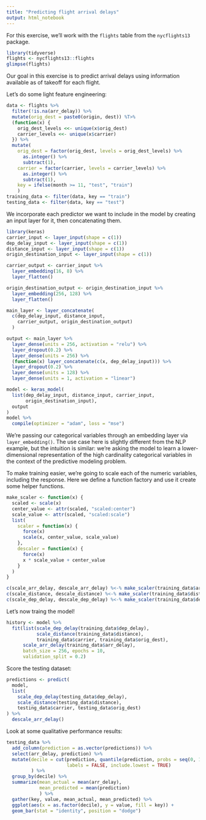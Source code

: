 ```yaml
---
title: "Predicting flight arrival delays"
output: html_notebook
---
```


For this exercise, we'll work with the `flights` table from the `nycflights13` package. 

```r
library(tidyverse)
flights <- nycflights13::flights
glimpse(flights)
```

Our goal in this exercise is to predict arrival delays using information available as of takeoff for each flight.

Let's do some light feature engineering:

```r
data <- flights %>%
  filter(!is.na(arr_delay)) %>%
  mutate(orig_dest = paste0(origin, dest)) %T>%
  (function(x) {
    orig_dest_levels <<- unique(x$orig_dest)
    carrier_levels <<- unique(x$carrier)
  }) %>%
  mutate(
    orig_dest = factor(orig_dest, levels = orig_dest_levels) %>%
      as.integer() %>%
      subtract(1),
    carrier = factor(carrier, levels = carrier_levels) %>%
      as.integer() %>%
      subtract(1),
    key = ifelse(month >= 11, "test", "train")
    )
training_data <- filter(data, key == "train")
testing_data <- filter(data, key == "test")
```

We incorporate each predictor we want to include in the model by creating an input layer for it, then concatenating them.

```r
library(keras)
carrier_input <- layer_input(shape = c(1))
dep_delay_input <- layer_input(shape = c(1))
distance_input <- layer_input(shape = c(1))
origin_destination_input <- layer_input(shape = c(1))

carrier_output <- carrier_input %>%
  layer_embedding(16, 8) %>%
  layer_flatten()

origin_destination_output <- origin_destination_input %>%
  layer_embedding(256, 128) %>%
  layer_flatten()

main_layer <- layer_concatenate(
  c(dep_delay_input, distance_input,
    carrier_output, origin_destination_output)
  )

output <- main_layer %>%
  layer_dense(units = 256, activation = "relu") %>%
  layer_dropout(0.2) %>%
  layer_dense(units = 256) %>%
  (function(x) layer_concatenate(c(x, dep_delay_input))) %>%
  layer_dropout(0.2) %>%
  layer_dense(units = 128) %>%
  layer_dense(units = 1, activation = "linear")

model <- keras_model(
  list(dep_delay_input, distance_input, carrier_input,
       origin_destination_input),
  output
)
model %>%
  compile(optimizer = "adam", loss = "mse")
```

We're passing our categorical variables through an embedding layer via `layer_embedding()`. The use case here is slightly different from the NLP example, but the intuition is similar: we're asking the model to learn a lower-dimensional representation of the high cardinality categorical variables in the context of the predictive modeling problem.

To make training easier, we're going to scale each of the numeric variables, including the response. Here we define a function factory and use it create some helper functions.

```r
make_scaler <- function(x) {
  scaled <- scale(x)
  center_value <- attr(scaled, "scaled:center")
  scale_value <- attr(scaled, "scaled:scale")
  list(
    scaler = function(x) {
      force(x)
      scale(x, center_value, scale_value)
    },
    descaler = function(x) {
      force(x)
      x * scale_value + center_value
    }
  )
}

c(scale_arr_delay, descale_arr_delay) %<-% make_scaler(training_data$arr_delay)
c(scale_distance, descale_distance) %<-% make_scaler(training_data$distance)
c(scale_dep_delay, descale_dep_delay) %<-% make_scaler(training_data$dep_delay)
```

Let's now traing the model!

```r
history <- model %>%
  fit(list(scale_dep_delay(training_data$dep_delay), 
           scale_distance(training_data$distance), 
           training_data$carrier, training_data$orig_dest), 
      scale_arr_delay(training_data$arr_delay),
      batch_size = 256, epochs = 10,
      validation_split = 0.2)
```

Score the testing dataset:

```r
predictions <- predict(
  model, 
  list(
    scale_dep_delay(testing_data$dep_delay), 
    scale_distance(testing_data$distance), 
    testing_data$carrier, testing_data$orig_dest)
) %>%
  descale_arr_delay()
```

Look at some qualitative performance results:

```r
testing_data %>%
  add_column(prediction = as.vector(predictions)) %>%
  select(arr_delay, prediction) %>%
  mutate(decile = cut(prediction, quantile(prediction, probs = seq(0, 1, 0.1)),
                      labels = FALSE, include.lowest = TRUE)
         ) %>%
  group_by(decile) %>%
  summarize(mean_actual = mean(arr_delay),
            mean_predicted = mean(prediction)
            ) %>%
  gather(key, value, mean_actual, mean_predicted) %>%
  ggplot(aes(x = as.factor(decile), y = value, fill = key)) +
  geom_bar(stat = "identity", position = "dodge")
```

